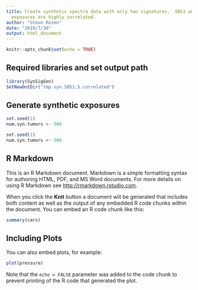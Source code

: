 ```yaml
---
title: Create synthetic spectra data with only two signatures,  SBS1 and SBS5. Their
  exposures are highly correlated.
author: "Steve Rozen"
date: "2019/7/30"
output: html_document
---
```


```r
knitr::opts_chunk$set(echo = TRUE)
```

## Required libraries and set output path

```r
library(SynSigGen)
SetNewOutDir("tmp.syn.SBS1.5.correlated")
```

## Generate synthetic exposures

```r
set.seed(1)
num.syn.tumors <- 500
```

```r
set.seed(1)
num.syn.tumors <- 500
```





## R Markdown

This is an R Markdown document. Markdown is a simple formatting syntax for authoring HTML, PDF, and MS Word documents. For more details on using R Markdown see <http://rmarkdown.rstudio.com>.

When you click the **Knit** button a document will be generated that includes both content as well as the output of any embedded R code chunks within the document. You can embed an R code chunk like this:

```r
summary(cars)
```

## Including Plots

You can also embed plots, for example:

```r
plot(pressure)
```

Note that the `echo = FALSE` parameter was added to the code chunk to prevent printing of the R code that generated the plot.
